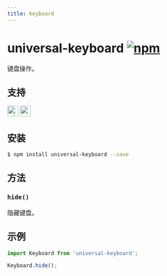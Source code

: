 ```yaml
---
title: keyboard
---
```


# universal-keyboard [![npm](https://img.shields.io/npm/v/universal-keyboard.svg)](https://www.npmjs.com/package/universal-keyboard)

键盘操作。

## 支持
<img alt="miniApp" src="https://gw.alicdn.com/tfs/TB1bBpmbRCw3KVjSZFuXXcAOpXa-200-200.svg" width="25px" height="25px" /> <img alt="wechatMiniprogram" src="https://img.alicdn.com/tfs/TB1slcYdxv1gK0jSZFFXXb0sXXa-200-200.svg" width="25px" height="25px">

## 安装

```bash
$ npm install universal-keyboard --save
```

## 方法

### `hide()`

隐藏键盘。

## 示例

```js
import Keyboard from 'universal-keyboard';

Keyboard.hide();

```

